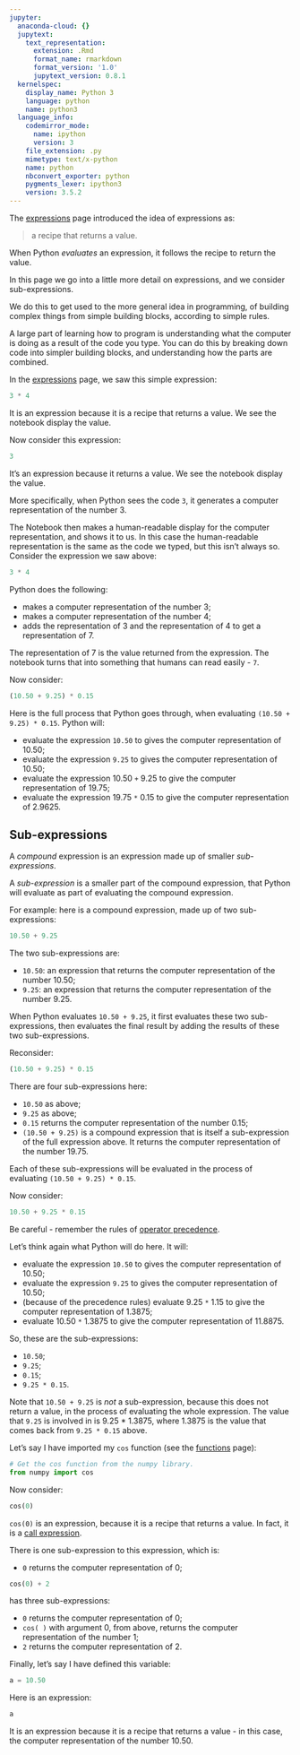 ```yaml
---
jupyter:
  anaconda-cloud: {}
  jupytext:
    text_representation:
      extension: .Rmd
      format_name: rmarkdown
      format_version: '1.0'
      jupytext_version: 0.8.1
  kernelspec:
    display_name: Python 3
    language: python
    name: python3
  language_info:
    codemirror_mode:
      name: ipython
      version: 3
    file_extension: .py
    mimetype: text/x-python
    name: python
    nbconvert_exporter: python
    pygments_lexer: ipython3
    version: 3.5.2
---
```


The [expressions](Expressions) page introduced the idea of expressions as:

> a recipe that returns a value.

When Python *evaluates* an expression, it follows the recipe to return the
value.

In this page we go into a little more detail on expressions, and we consider sub-expressions.

We do this to get used to the more general idea in programming, of building
complex things from simple building blocks, according to simple rules.

A large part of learning how to program is understanding what the computer is doing as a result of the code you type.  You can do this by breaking down code into simpler building blocks, and understanding how the parts are combined.

In the [expressions](Expressions) page, we saw this simple expression:

```python
3 * 4
```

It is an expression because it is a recipe that returns a value.  We see the notebook display the value.

Now consider this expression:

```python
3
```

It's an expression because it returns a value.  We see the notebook display the value.

More specifically, when Python sees the code `3`, it generates a computer representation of the number 3.

The Notebook then makes a human-readable display for the computer representation, and shows it to us.  In this case the human-readable representation is the same as the code we typed, but this isn't always so.  Consider the expression we saw above:

```python
3 * 4
```

Python does the following:

* makes a computer representation of the number 3;
* makes a computer representation of the number 4;
* adds the representation of 3 and the representation of 4 to get
  a representation of 7.

The representation of 7 is the value returned from the expression.  The
notebook turns that into something that humans can read easily - `7`.

Now consider:

```python
(10.50 + 9.25) * 0.15
```

Here is the full process that Python goes through, when evaluating `(10.50 + 9.25) * 0.15`. Python will:

* evaluate the expression `10.50` to gives the computer representation of 10.50;
* evaluate the expression `9.25` to gives the computer representation of 10.50;
* evaluate the expression 10.50 `+` 9.25 to give the computer representation of 19.75;
* evaluate the expression 19.75 `*` 0.15 to give the computer representation of 2.9625.

## Sub-expressions

A *compound* expression is an expression made up of smaller *sub-expressions*.

A *sub-expression* is a smaller part of the compound expression, that Python will evaluate as part of evaluating the compound expression.

For example: here is a compound expression, made up of two sub-expressions:

```python
10.50 + 9.25
```

The two sub-expressions are:

* `10.50`: an expression that returns the computer representation of the number 10.50;
* `9.25`: an expression that returns the computer representation of the number 9.25.

When Python evaluates `10.50 + 9.25`, it first evaluates these two sub-expressions, then evaluates the final result by adding the results of these two sub-expressions.

Reconsider:

```python
(10.50 + 9.25) * 0.15
```

There are four sub-expressions here:

* `10.50` as above;
* `9.25` as above;
* `0.15` returns the computer representation of the number 0.15;
* `(10.50 + 9.25)` is a compound expression that is itself a sub-expression of
  the full expression above.  It returns the computer representation of the
  number 19.75.

Each of these sub-expressions will be evaluated in the process of evaluating `(10.50 + 9.25) * 0.15`.

Now consider:

```python
10.50 + 9.25 * 0.15
```

Be careful - remember the rules of [operator precedence](https://en.wikipedia.org/wiki/Order_of_operations).

Let's think again what Python will do here.  It will:

* evaluate the expression `10.50` to gives the computer representation of 10.50;
* evaluate the expression `9.25` to gives the computer representation of 10.50;
* (because of the precedence rules) evaluate  9.25 `*` 1.15 to give the
  computer representation of 1.3875;
* evaluate 10.50 `*` 1.3875 to give the computer representation of 11.8875.

So, these are the sub-expressions:

* `10.50`;
* `9.25`;
* `0.15`;
* `9.25 * 0.15`.

Note that `10.50 + 9.25` is *not* a sub-expression, because this does not return a value, in the process of evaluating the whole expression.  The value that `9.25` is involved in is 9.25 * 1.3875, where 1.3875 is the value that comes back from `9.25 * 0.15` above.

Let's say I have imported my `cos` function (see the [functions](functions) page):

```python
# Get the cos function from the numpy library.
from numpy import cos
```

Now consider:

```python
cos(0)
```

`cos(0)` is an expression, because it is a recipe that returns a value.   In fact, it is a [call expression](Calls).

There is one sub-expression to this expression, which is:

* `0` returns the computer representation of 0;

```python
cos(0) + 2
```

has three sub-expressions:

* `0` returns the computer representation of 0;
* `cos( )` with argument 0, from above, returns the computer representation of
  the number 1;
* `2` returns the computer representation of 2.


Finally, let's say I have defined this variable:

```python
a = 10.50
```

Here is an expression:

```python
a
```

It is an expression because it is a recipe that returns a value - in this case,
the computer representation of the number 10.50.
